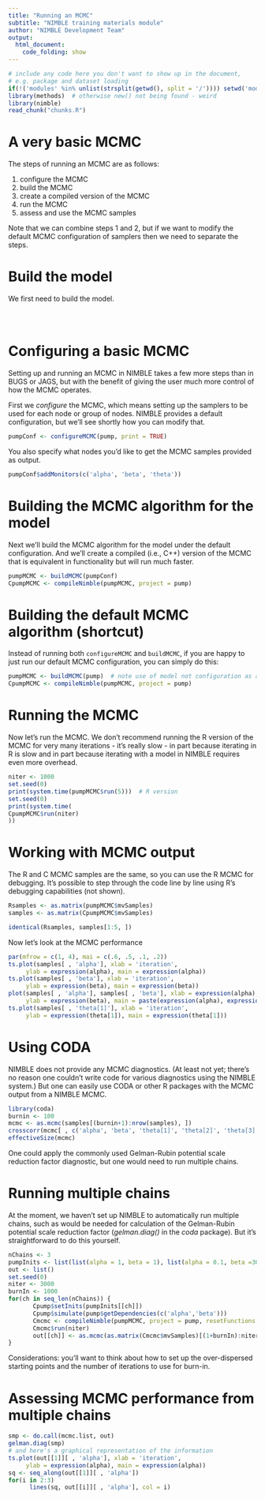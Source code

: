 ```yaml
---
title: "Running an MCMC"
subtitle: "NIMBLE training materials module"
author: "NIMBLE Development Team"
output:
  html_document:
    code_folding: show
---
```


```r
# include any code here you don't want to show up in the document,
# e.g. package and dataset loading
if(!('modules' %in% unlist(strsplit(getwd(), split = '/')))) setwd('modules')
library(methods)  # otherwise new() not being found - weird
library(nimble)
read_chunk("chunks.R")
```


# A very basic MCMC

The steps of running an MCMC are as follows:

 1. configure the MCMC
 2. build the MCMC
 3. create a compiled version of the MCMC
 4. run the MCMC
 5. assess and use the MCMC samples

Note that we can combine steps 1 and 2, but if we want to modify the default MCMC configuration of samplers then we need to separate the steps.

# Build the model

We first need to build the model.

```r
```

```r
```

```r
```

# Configuring a basic MCMC

Setting up and running an MCMC in NIMBLE takes a few more steps than in BUGS or JAGS, but with the benefit of giving the user much more control of how the MCMC operates.

First we *configure* the MCMC, which means setting up the samplers to be used for each node or group of nodes. NIMBLE provides a default configuration, but we'll see shortly how you can modify that. 

```r
pumpConf <- configureMCMC(pump, print = TRUE)
```
You also specify what nodes you'd like to get the MCMC samples provided as output.

```r
pumpConf$addMonitors(c('alpha', 'beta', 'theta'))
```

# Building the MCMC algorithm for the model 

Next we'll build the MCMC algorithm for the model under the default configuration. And we'll create a compiled (i.e., C++) version of the MCMC that is equivalent in functionality but will run much faster.

```r
pumpMCMC <- buildMCMC(pumpConf)
CpumpMCMC <- compileNimble(pumpMCMC, project = pump)
```

# Building the default MCMC algorithm (shortcut)

Instead of running both `configureMCMC` and `buildMCMC`, if you are happy to just run our default MCMC configuration, you can simply do this:

```r
pumpMCMC <- buildMCMC(pump)  # note use of model not configuration as argument
CpumpMCMC <- compileNimble(pumpMCMC, project = pump)
```

# Running the MCMC

Now let's run the MCMC. We don't recommend running the R version of the MCMC for very many iterations - it's really slow - in part because iterating in R is slow and in part because iterating with a model in NIMBLE requires even more overhead. 

```r
niter <- 1000
set.seed(0)
print(system.time(pumpMCMC$run(5)))  # R version
set.seed(0)
print(system.time(
CpumpMCMC$run(niter)
))
```

# Working with MCMC output

The R and C MCMC samples are the same, so you can use the R MCMC for debugging. It's possible to step through the code line by line using R's debugging capabilities (not shown).

```r
Rsamples <- as.matrix(pumpMCMC$mvSamples)
samples <- as.matrix(CpumpMCMC$mvSamples)

identical(Rsamples, samples[1:5, ])
```

Now let's look at the MCMC performance

```r
par(mfrow = c(1, 4), mai = c(.6, .5, .1, .2))
ts.plot(samples[ , 'alpha'], xlab = 'iteration',
     ylab = expression(alpha), main = expression(alpha))
ts.plot(samples[ , 'beta'], xlab = 'iteration',
     ylab = expression(beta), main = expression(beta))
plot(samples[ , 'alpha'], samples[ , 'beta'], xlab = expression(alpha),
     ylab = expression(beta), main = paste(expression(alpha), expression(beta), "dependence"))
ts.plot(samples[ , 'theta[1]'], xlab = 'iteration',
     ylab = expression(theta[1]), main = expression(theta[1]))
```

# Using CODA

NIMBLE does not provide any MCMC diagnostics. (At least not yet; there's no reason one couldn't write code for various diagnostics using the NIMBLE system.)  But one can easily use CODA or other R packages with the MCMC output from a NIMBLE MCMC.

```r
library(coda)
burnin <- 100
mcmc <- as.mcmc(samples[(burnin+1):nrow(samples), ])
crosscorr(mcmc[ , c('alpha', 'beta', 'theta[1]', 'theta[2]', 'theta[3]')])
effectiveSize(mcmc)
```

One could apply the commonly used Gelman-Rubin potential scale reduction factor diagnostic, but one would need to run multiple chains.

# Running multiple chains

At the moment, we haven't set up NIMBLE to automatically run multiple chains, such as would be needed for calculation of the Gelman-Rubin potential scale reduction factor (*gelman.diag()* in the *coda* package). But it's straightforward to do this yourself.

```r
nChains <- 3
pumpInits <- list(list(alpha = 1, beta = 1), list(alpha = 0.1, beta =30), list(alpha = 30, beta = 0.1))
out <- list()
set.seed(0)
niter <- 3000
burnIn <- 1000
for(ch in seq_len(nChains)) {
       Cpump$setInits(pumpInits[[ch]])
       Cpump$simulate(pump$getDependencies(c('alpha','beta')))
       Cmcmc <- compileNimble(pumpMCMC, project = pump, resetFunctions = TRUE)
       Cmcmc$run(niter)
       out[[ch]] <- as.mcmc(as.matrix(Cmcmc$mvSamples)[(1+burnIn):niter, ])
}
```

Considerations: you'll want to think about how to set up the over-dispersed starting points and the number of iterations to use for burn-in.




# Assessing MCMC performance from multiple chains

```r
smp <- do.call(mcmc.list, out)
gelman.diag(smp)
# and here's a graphical representation of the information
ts.plot(out[[1]][ , 'alpha'], xlab = 'iteration',
     ylab = expression(alpha), main = expression(alpha))
sq <- seq_along(out[[1]][ , 'alpha'])
for(i in 2:3)
      lines(sq, out[[i]][ , 'alpha'], col = i)
```




